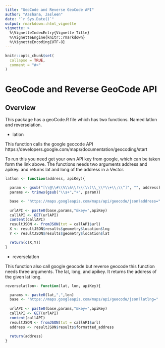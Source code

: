 ```yaml
---
title: "GeoCode and Reverse GeoCode API"
author: "Aashana, Jasleen"
date: "`r Sys.Date()`"
output: rmarkdown::html_vignette
vignette: >
  %\VignetteIndexEntry{Vignette Title}
  %\VignetteEngine{knitr::rmarkdown}
  %\VignetteEncoding{UTF-8}
---
```


```r
knitr::opts_chunk$set(
  collapse = TRUE,
  comment = "#>"
)
```

# GeoCode and Reverse GeoCode API 


## Overview

This package has a geoCode.R file which has two functions. Named latlon and reverselatlon.

* latlon

This function calls the google geocode API https://developers.google.com/maps/documentation/geocoding/start 

To run this you need get your own API key from google, which can be taken form the link above. The functions needs two arguments address and apikey. and returns lat and long of the address in a Vector.

```r
latlon <- function(address, apiKey){

  param <- gsub("[\\@\\#\\%\\&\\!\\(\\)\\_\\*\\+\\;\\^]", "", address)
  params <- trimws(gsub("\\s+","+", param))

  base <- "https://maps.googleapis.com/maps/api/geocode/json?address="
  
  urlAPI <- paste0(base,params,"&key=",apiKey)
  callAPI <- GET(urlAPI)
  content(callAPI)
  resultJSON <- fromJSON(txt = callAPI$url)
  X <- resultJSON$results$geometry$location$lng
  Y <- resultJSON$results$geometry$location$lat

  return(c(X,Y))
}
```

* reverselatlon

This function also call google geocode but reverse geocode this function needs three arguments. The lat, long, and apikey. It returns the address of the given lat long. 

```r
reverselatlon<- function(lat, lon, apiKey){

  params <- paste0(lat,",",lon)
  base <- "https://maps.googleapis.com/maps/api/geocode/json?latlng="
  
  urlAPI <- paste0(base,params,"&key=",apiKey)
  callAPI <- GET(urlAPI)
  content(callAPI)
  resultJSON <- fromJSON(txt = callAPI$url)
  address <- resultJSON$results$formatted_address
  
  return(address)
}
```


